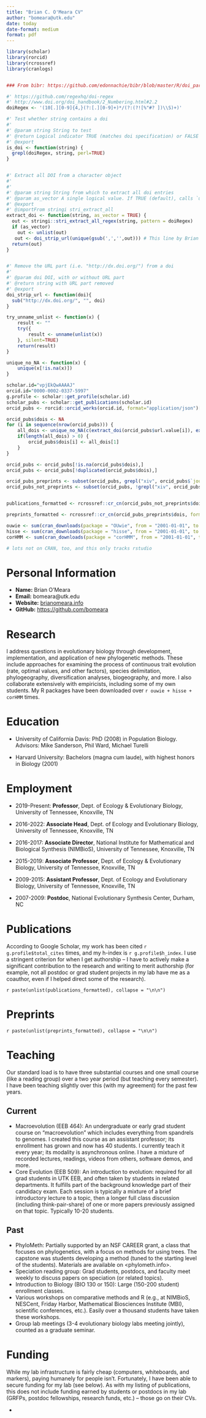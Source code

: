 ```yaml
---
title: "Brian C. O'Meara CV"
author: "bomeara@utk.edu"
date: today
date-format: medium
format: pdf
---
```


```r
library(scholar)
library(rorcid)
library(rcrossref)
library(cranlogs)


### From bibr: https://github.com/edonnachie/bibr/blob/master/R/doi_parse.R

#' https://github.com/regexhq/doi-regex
#' http://www.doi.org/doi_handbook/2_Numbering.html#2.2
doiRegex <- '(10[.][0-9]{4,}(?:[.][0-9]+)*/(?:(?![%"#? ])\\S)+)'

#' Test whether string contains a doi
#'
#' @param string String to test
#' @return Logical indicator TRUE (matches doi specification) or FALSE
#' @export
is_doi <- function(string) {
  grepl(doiRegex, string, perl=TRUE)
}


#' Extract all DOI from a character object
#'
#'
#' @param string String from which to extract all doi entries
#' @param as_vector A single logical value. If TRUE (default), calls `unlist` to return to a single character vector. If FALSE, returns a list of character vectors, one for each element of `string`
#' @export
#' @importFrom stringi stri_extract_all
extract_doi <- function(string, as_vector = TRUE) {
  out <- stringi::stri_extract_all_regex(string, pattern = doiRegex)
  if (as_vector)
    out <- unlist(out)
   out <- doi_strip_url(unique(gsub(',','',out))) # This line by Brian O'Meara
  return(out)
}


#' Remove the URL part (i.e. "http://dx.doi.org/") from a doi
#'
#' @param doi DOI, with or without URL part
#' @return string with URL part removed
#' @export
doi_strip_url <- function(doi){
  sub("http://dx.doi.org/", "", doi)
}

try_unname_unlist <- function(x) {
	result <- ""
	try({
		result <- unname(unlist(x))
	}, silent=TRUE)
	return(result)
}

unique_no_NA <- function(x) {
	unique(x[!is.na(x)])
}

scholar.id="vpjEkQwAAAAJ"
orcid.id="0000-0002-0337-5997"
g.profile <- scholar::get_profile(scholar.id)
scholar_pubs <- scholar::get_publications(scholar.id)
orcid_pubs <- rorcid::orcid_works(orcid.id, format="application/json")[[1]][[1]]

orcid_pubs$dois <- NA
for (i in sequence(nrow(orcid_pubs))) {
	all_dois <- unique_no_NA(c(extract_doi(orcid_pubs$url.value[i]), extract_doi(try_unname_unlist(orcid_pubs$`external-ids.external-id`[i][[1]][,'external-id-value']))))
	if(length(all_dois) > 0) {
		orcid_pubs$dois[i] <- all_dois[1]
	}
}

orcid_pubs <- orcid_pubs[!is.na(orcid_pubs$dois),]
orcid_pubs <- orcid_pubs[!duplicated(orcid_pubs$dois),]

orcid_pubs_preprints <- subset(orcid_pubs, grepl("xiv", orcid_pubs$`journal-title.value`, ignore.case=TRUE))
orcid_pubs_not_preprints <- subset(orcid_pubs, !grepl("xiv", orcid_pubs$`journal-title.value`, ignore.case=TRUE))


publications_formatted <- rcrossref::cr_cn(orcid_pubs_not_preprints$dois, format='text', style='apa')

preprints_formatted <- rcrossref::cr_cn(orcid_pubs_preprints$dois, format='text', style='apa')

ouwie <- sum(cran_downloads(package = "OUwie", from = "2001-01-01", to = Sys.Date())$count, na.rm = TRUE)
hisse <- sum(cran_downloads(package = "hisse", from = "2001-01-01", to = Sys.Date())$count, na.rm = TRUE)
corHMM <- sum(cran_downloads(package = "corHMM", from = "2001-01-01", to = Sys.Date())$count, na.rm = TRUE)

# lots not on CRAN, too, and this only tracks rstudio


```

# Personal Information

- **Name:** Brian O'Meara
- **Email:** bomeara@utk.edu
- **Website:** [brianomeara.info](https://www.brianomeara.info)
- **GitHub:** <https://github.com/bomeara>


# Research

I address questions in evolutionary biology through development, implementation, and application of new phylogenetic methods. These include approaches for examining the process of continuous trait evolution (rate, optimal values, and other factors), species delimitation, phylogeography, diversification analyses, biogeography, and more. I also collaborate extensively with empiricists, including some of my own students. My R packages have been downloaded over `r ouwie + hisse + corHMM` times.

# Education

* University of California Davis: PhD (2008) in Population Biology. Advisors: Mike Sanderson, Phil Ward, Michael Turelli

* Harvard University: Bachelors (magna cum laude), with highest honors in
Biology (2001)

# Employment

* 2019-Present: **Professor**, Dept. of Ecology & Evolutionary Biology, University of Tennessee, Knoxville, TN

* 2016-2022: **Associate Head**, Dept. of Ecology and Evolutionary Biology, University of Tennessee, Knoxville, TN

* 2016-2017: **Associate Director**, National Institute for Mathematical and Biological Synthesis (NIMBioS), University of Tennessee, Knoxville, TN

* 2015-2019: **Associate Professor**, Dept. of Ecology & Evolutionary Biology, University of Tennessee, Knoxville, TN

* 2009-2015: **Assistant Professor**, Dept. of Ecology and Evolutionary Biology, University of Tennessee, Knoxville, TN

* 2007-2009: **Postdoc**, National Evolutionary Synthesis Center, Durham, NC

# Publications

According to Google Scholar, my work has been cited `r g.profile$total_cites` times, and my h-index is `r g.profile$h_index`. I use a stringent criterion for when I get authorship -- I have to actively make a significant contribution to the research and writing to merit authorship (for example, not all postdoc or grad student projects in my lab have me as a coauthor, even if I helped direct some of the research). 


`r paste(unlist(publications_formatted), collapse = "\n\n")`


# Preprints

`r paste(unlist(preprints_formatted), collapse = "\n\n")`

# Teaching

Our standard load is to have three substantial courses and one small course (like a reading group) over a two year period (but teaching every semester). I have been teaching slightly over this (with my agreement) for the past few years.

## Current

* Macroevolution (EEB 464): An undergraduate or early grad student course on "macroevolution" which includes everything from spandrels to genomes. I created this course as an assistant professor; its enrollment has grown and now has 40 students. I currently teach it every year; its modality is asynchronous online. I have a mixture of recorded lectures, readings, videos from others, software demos, and more.
* Core Evolution (EEB 509): An introduction to evolution: required for all grad students in UTK EEB, and often taken by students in related departments. It fulfills part of the background knowledge part of their candidacy exam. Each session is typically a mixture of a brief introductory lecture to a topic, then a longer full class discussion (including think-pair-share) of one or more papers previously assigned on that topic. Typically 10-20 students.

## Past

* PhyloMeth: Partially supported by an NSF CAREER grant, a class that focuses on phylogenetics, with a focus on methods for using trees. The capstone was students developing a method (tuned to the starting level of the students). Materials are available on <phylometh.info>. 
* Speciation reading group: Grad students, postdocs, and faculty meet weekly to discuss papers on speciation (or related topics).
* Introduction to Biology (BIO 130 or 150): Large (150-200 student) enrollment classes. 
* Various workshops on comparative methods and R (e.g., at NIMBioS, NESCent, Friday Harbor, Mathematical Biosciences Institute (MBI), scientific conferences, etc.). Easily over a thousand students have taken these workshops.
* Group lab meetings (3-4 evolutionary biology labs meeting jointly), counted as a graduate seminar. 

# Funding

While my lab infrastructure is fairly cheap (computers, whiteboards, and markers), paying humanely for people isn't. Fortunately, I have been able to secure funding for my lab (see below). As with my listing of publications, this does not include funding earned by students or postdocs in my lab (GRFPs, postdoc fellowships, research funds, etc.) -- those go on their CVs. 

* 